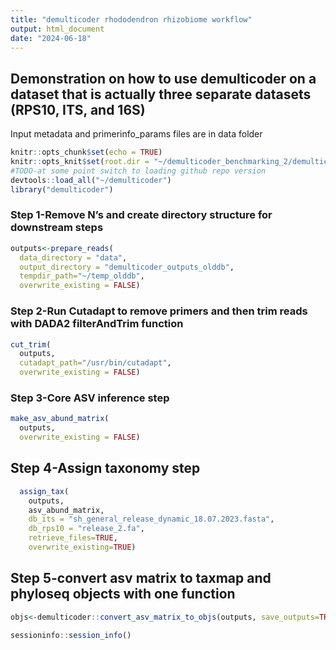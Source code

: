 ```yaml
---
title: "demulticoder rhododendron rhizobiome workflow"
output: html_document
date: "2024-06-18"
---
```

## Demonstration on how to use demulticoder on a dataset that is actually three separate datasets (RPS10, ITS, and 16S)

Input metadata and primerinfo_params files are in data folder

```r
knitr::opts_chunk$set(echo = TRUE)
knitr::opts_knit$set(root.dir = "~/demulticoder_benchmarking_2/demulticoder_combined_analysis_rhode")
#TODO-at some point switch to loading github repo version
devtools::load_all("~/demulticoder")
library("demulticoder")
```

### Step 1-Remove N's and create directory structure for downstream steps
```r
outputs<-prepare_reads(
  data_directory = "data", 
  output_directory = "demulticoder_outputs_olddb", 
  tempdir_path="~/temp_olddb",
  overwrite_existing = FALSE)
```

### Step 2-Run Cutadapt to remove primers and then trim reads with DADA2 filterAndTrim function 
```r
cut_trim(
  outputs,
  cutadapt_path="/usr/bin/cutadapt",
  overwrite_existing = FALSE)
```

### Step 3-Core ASV inference step
```r
make_asv_abund_matrix(
  outputs,
  overwrite_existing = FALSE)
```

## Step 4-Assign taxonomy step
```r
  assign_tax(
    outputs,
    asv_abund_matrix,
    db_its = "sh_general_release_dynamic_18.07.2023.fasta",
    db_rps10 = "release_2.fa",
    retrieve_files=TRUE,
    overwrite_existing=TRUE)
```

## Step 5-convert asv matrix to taxmap and phyloseq objects with one function
```r
objs<-demulticoder::convert_asv_matrix_to_objs(outputs, save_outputs=TRUE, overwrite_existing = TRUE)
```

```r
sessioninfo::session_info()
```
